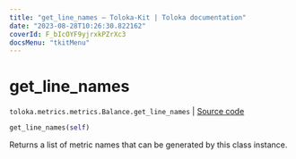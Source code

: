 ```yaml
---
title: "get_line_names — Toloka-Kit | Toloka documentation"
date: "2023-08-28T10:26:30.822162"
coverId: F_bIcOYF9yjrxkPZrXc3
docsMenu: "tkitMenu"
---
```


# get_line_names

`toloka.metrics.metrics.Balance.get_line_names` | [Source code](https://github.com/Toloka/toloka-kit/blob/v1.2.1/src/metrics/metrics.py#L179)

```python
get_line_names(self)
```

Returns a list of metric names that can be generated by this class instance.